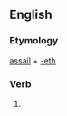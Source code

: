 ==English==

===Etymology===
[[assail]] + [[-eth]]

===Verb===
{{infl|en|verb form}}

# {{archaic third-person singular of|assail}}